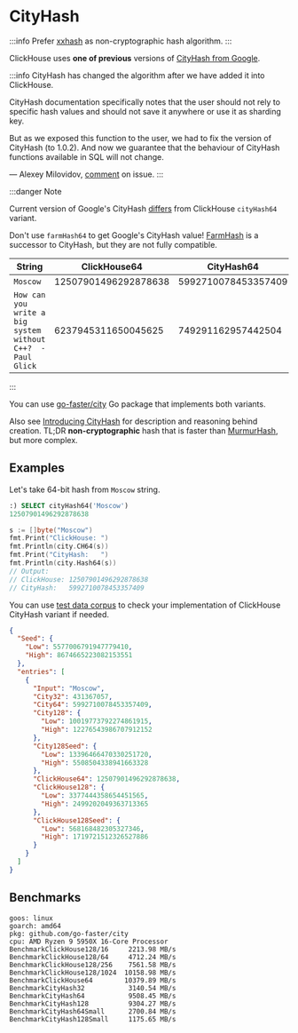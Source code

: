 # CityHash

:::info
Prefer [xxhash](https://github.com/cespare/xxhash) as non-cryptographic hash algorithm.
:::

ClickHouse uses **one of previous** versions of [CityHash from Google](https://github.com/google/cityhash).

:::info
CityHash has changed the algorithm after we have added it into ClickHouse.

CityHash documentation specifically notes that the user should not rely to specific hash values and should not save it anywhere or use it as sharding key.

But as we exposed this function to the user, we had to fix the version of CityHash (to 1.0.2). And now we guarantee that the behaviour of CityHash functions available in SQL will not change.

— Alexey Milovidov, [comment](https://github.com/ClickHouse/ClickHouse/issues/8354#issuecomment-568517969) on issue.
:::

:::danger Note

Current version of Google's CityHash [differs](https://github.com/ClickHouse/ClickHouse/issues/8354) from ClickHouse `cityHash64` variant.

Don't use `farmHash64` to get Google's CityHash value! [FarmHash](https://opensource.googleblog.com/2014/03/introducing-farmhash.html) is a successor to CityHash, but they are not fully compatible.

| String                                                     | ClickHouse64         | CityHash64          | FarmHash64           |
|------------------------------------------------------------|----------------------|---------------------|----------------------|
| `Moscow`                                                   | 12507901496292878638 | 5992710078453357409 | 5992710078453357409  |
| `How can you write a big system without C++?  -Paul Glick` | 6237945311650045625  | 749291162957442504  | 11716470977470720228 |

:::

You can use [go-faster/city](https://github.com/go-faster/city) Go package that implements both variants.

Also see [Introducing CityHash](https://opensource.googleblog.com/2011/04/introducing-cityhash.html) for description and
reasoning behind creation. TL;DR **non-cryptographic** hash that is faster than [MurmurHash](http://en.wikipedia.org/wiki/MurmurHash), but more complex.

## Examples

Let's take 64-bit hash from `Moscow` string.

```sql
:) SELECT cityHash64('Moscow')
12507901496292878638
```

```go
s := []byte("Moscow")
fmt.Print("ClickHouse: ")
fmt.Println(city.CH64(s))
fmt.Print("CityHash:   ")
fmt.Println(city.Hash64(s))
// Output:
// ClickHouse: 12507901496292878638
// CityHash:   5992710078453357409
```

You can use [test data corpus](https://github.com/go-faster/city/blob/main/_testdata/data.json) to check your implementation of ClickHouse CityHash variant if needed.

```json
{
  "Seed": {
    "Low": 5577006791947779410,
    "High": 8674665223082153551
  },
  "entries": [
    {
      "Input": "Moscow",
      "City32": 431367057,
      "City64": 5992710078453357409,
      "City128": {
        "Low": 10019773792274861915,
        "High": 12276543986707912152
      },
      "City128Seed": {
        "Low": 13396466470330251720,
        "High": 5508504338941663328
      },
      "ClickHouse64": 12507901496292878638,
      "ClickHouse128": {
        "Low": 3377444358654451565,
        "High": 2499202049363713365
      },
      "ClickHouse128Seed": {
        "Low": 568168482305327346,
        "High": 1719721512326527886
      }
    }
  ]
}
```

## Benchmarks

```
goos: linux
goarch: amd64
pkg: github.com/go-faster/city
cpu: AMD Ryzen 9 5950X 16-Core Processor
BenchmarkClickHouse128/16     2213.98 MB/s
BenchmarkClickHouse128/64     4712.24 MB/s
BenchmarkClickHouse128/256    7561.58 MB/s
BenchmarkClickHouse128/1024  10158.98 MB/s
BenchmarkClickHouse64        10379.89 MB/s
BenchmarkCityHash32           3140.54 MB/s
BenchmarkCityHash64           9508.45 MB/s
BenchmarkCityHash128          9304.27 MB/s
BenchmarkCityHash64Small      2700.84 MB/s
BenchmarkCityHash128Small     1175.65 MB/s
```
